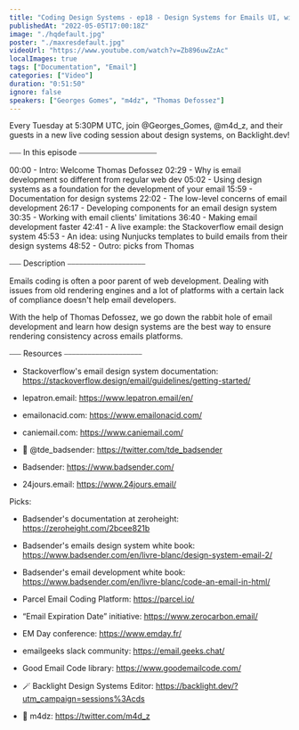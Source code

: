 ```yaml
---
title: "Coding Design Systems - ep18 - Design Systems for Emails UI, with Thomas Defossez"
publishedAt: "2022-05-05T17:00:18Z"
image: "./hqdefault.jpg"
poster: "./maxresdefault.jpg"
videoUrl: "https://www.youtube.com/watch?v=Zb896uwZzAc"
localImages: true
tags: ["Documentation", "Email"]
categories: ["Video"]
duration: "0:51:50"
ignore: false
speakers: ["Georges Gomes", "m4dz", "Thomas Defossez"]
---
```


Every Tuesday at 5:30PM UTC, join @Georges_Gomes, @m4d_z, and their guests in a new live coding session about design systems, on Backlight.dev!

⎯⎯⎯ In this episode ⎯⎯⎯⎯⎯⎯⎯⎯⎯⎯⎯⎯⎯⎯⎯⎯⎯⎯⎯⎯

00:00 - Intro: Welcome Thomas Defossez
02:29 - Why is email development so different from regular web dev
05:02 - Using design systems as a foundation for the development of your email
15:59 - Documentation for design systems
22:02 - The low-level concerns of email development
26:17 - Developing components for an email design system
30:35 - Working with email clients' limitations
36:40 - Making email development faster
42:41 - A live example: the Stackoverflow email design system
45:53 - An idea: using Nunjucks templates to build emails from their design systems
48:52 - Outro: picks from Thomas

⎯⎯⎯ Description ⎯⎯⎯⎯⎯⎯⎯⎯⎯⎯⎯⎯⎯⎯⎯⎯⎯⎯⎯⎯

Emails coding is often a poor parent of web development. Dealing with issues from old rendering engines and a lot of platforms with a certain lack of compliance doesn't help email developers.

With the help of Thomas Defossez, we go down the rabbit hole of email development and learn how design systems are the best way to ensure rendering consistency across emails platforms.

⎯⎯⎯ Resources ⎯⎯⎯⎯⎯⎯⎯⎯⎯⎯⎯⎯⎯⎯⎯⎯⎯⎯⎯⎯

- Stackoverflow's email design system documentation: https://stackoverflow.design/email/guidelines/getting-started/
- lepatron.email: https://www.lepatron.email/en/
- emailonacid.com: https://www.emailonacid.com/
- caniemail.com: https://www.caniemail.com/

- 🐥 @tde_badsender: https://twitter.com/tde_badsender
- Badsender: https://www.badsender.com/
- 24jours.email: https://www.24jours.email/

Picks:

- Badsender's documentation at zeroheight: https://zeroheight.com/2bcee821b
- Badsender's emails design system white book: https://www.badsender.com/en/livre-blanc/design-system-email-2/
- Badsender's email development white book: https://www.badsender.com/en/livre-blanc/code-an-email-in-html/
- Parcel Email Coding Platform: https://parcel.io/
- “Email Expiration Date” initiative: https://www.zerocarbon.email/
- EM Day conference: https://www.emday.fr/
- emailgeeks slack community: https://email.geeks.chat/
- Good Email Code library: https://www.goodemailcode.com/

- 🪄 Backlight Design Systems Editor: https://backlight.dev/?utm_campaign=sessions%3Acds
- 🐥 m4dz: https://twitter.com/m4d_z
